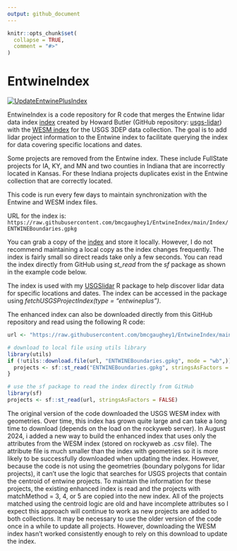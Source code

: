 ```yaml
---
output: github_document
---
```


<!-- README.md is generated from README.Rmd. Please edit that file -->

```r
knitr::opts_chunk$set(
  collapse = TRUE,
  comment = "#>"
)
```

# EntwineIndex

<!-- badges: start -->
[![UpdateEntwinePlusIndex](https://github.com/bmcgaughey1/EntwineIndex/actions/workflows/main.yml/badge.svg)](https://github.com/bmcgaughey1/EntwineIndex/actions/workflows/main.yml)
<!-- badges: end -->

EntwineIndex is a code repository for R code that merges the Entwine lidar data index
[index](https://raw.githubusercontent.com/hobu/usgs-lidar/master/boundaries/resources.geojson) created
by Howard Butler (GitHub repository: [usgs-lidar](https://github.com/hobu/usgs-lidar)) with the 
[WESM index](https://rockyweb.usgs.gov/vdelivery/Datasets/Staged/Elevation/metadata/WESM.gpkg) for the USGS
3DEP data collection. The goal is to add lidar project
information to the Entwine index to facilitate querying the index for data covering specific locations and dates.

Some projects are removed from the Entwine index. These include FullState projects for IA, KY, and MN and
two counties in Indiana that are incorrectly located in Kansas. For these Indiana projects duplicates
exist in the Entwine collection that are correctly located.

This code is run every few days to maintain synchronization with the Entwine and WESM index files.

URL for the index is:
`https://raw.githubusercontent.com/bmcgaughey1/EntwineIndex/main/Index/ENTWINEBoundaries.gpkg`

You can grab a copy of the 
[index](https://raw.githubusercontent.com/bmcgaughey1/EntwineIndex/main/Index/ENTWINEBoundaries.gpkg) 
and store it locally. However, I do not recommend maintaining a local copy as the index changes frequently. The
index is fairly small so direct reads take only a few seconds. You can read the index directly from GitHub 
using *st_read* from the *sf* package as shown in the example code below.

The index is used with my [USGSlidar](https://github.com/bmcgaughey1/USGSlidar) R package to help discover
lidar data for specific locations and dates. The index can be accessed in the package using 
*fetchUSGSProjectIndex(type = "entwineplus")*.

The enhanced index can also be downloaded directly from this GitHub repository and read using the following R code:

```r
url <- "https://raw.githubusercontent.com/bmcgaughey1/EntwineIndex/main/Index/ENTWINEBoundaries.gpkg"

# download to local file using utils library
library(utils)
if (!utils::download.file(url, "ENTWINEBoundaries.gpkg", mode = "wb",)) {
  projects <- sf::st_read("ENTWINEBoundaries.gpkg", stringsAsFactors = FALSE)
}

# use the sf package to read the index directly from GitHub
library(sf)
projects <- sf::st_read(url, stringsAsFactors = FALSE)
```

The original version of the code downloaded the USGS WESM index with geometries. Over time, this index
has grown quite large and can take a long time to download (depends on the load on the rockyweb server).
In August 2024, i added a new way to build the enhanced index that uses only the attributes from the WESM
index (stored on rockyweb as .csv file). The attribute file is much smaller than the index with geometries
so it is more likely to be successfully downloaded when updating the index. However, because the code is not
using the geometries (boundary polygons for lidar projects), it can't use the logic that searches for USGS
projects that contain the centroid of entwine projects. To maintain the information for these projects, the 
existing enhanced index is read and the projects with matchMethod = 3, 4, or 5 are copied into the new index.
All of the projects matched using the centroid logic are old and have incomplete attributes so I expect this
approach will continue to work as new projects are added to both collections. It may be necessary to use the 
older version of the code once in a while to update all projects. However, downloading the WESM index hasn't
worked consistently enough to rely on this download to update the index.
